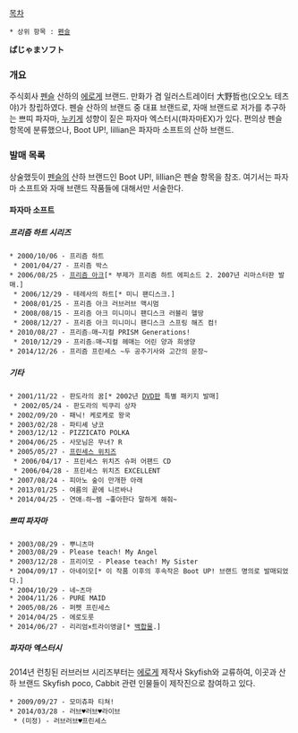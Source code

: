 [[목차]]

 * 상위 항목 : [[펜슬]] 

'''ぱじゃまソフト'''

=== 개요 ===
주식회사 [[펜슬]] 산하의 [[에로게]] 브랜드. 만화가 겸 일러스트레이터 大野哲也(오오노 테츠야)가 창립하였다. 펜슬 산하의 브랜드 중 대표 브랜드로, 자매 브랜드로 저가를 추구하는 쁘띠 파자마, [[누키게]] 성향이 짙은 파자마 엑스터시(파자마EX)가 있다. 편의상 펜슬 항목에 분류했으나, Boot UP!, lillian은 파자마 소프트의 산하 브랜드.

=== 발매 목록 ===

상술했듯이 [[펜슬]]의 산하 브랜드인 Boot UP!, lillian은 펜슬 항목을 참조. 여기서는 파자마 소프트와 자매 브랜드 작품들에 대해서만 서술한다.

==== 파자마 소프트 ====
 
===== 프리즘 하트 시리즈 =====
 * 2000/10/06 - 프리즘 하트
  * 2001/04/27 - 프리즘 박스
 * 2006/08/25 - [[프리즘 아크]][* 부제가 프리즘 하트 에피소드 2. 2007년 리마스터판 발매.]
  * 2006/12/29 - 테레사의 하트[* 미니 팬디스크.]
  * 2008/01/25 - 프리즘 아크 러브러브 맥시멈
  * 2008/08/15 - 프리즘 아크 미니미니 팬디스크 러블리 헬땅
  * 2008/12/27 - 프리즘 아크 미니미니 팬디스크 스프링 해즈 컴!
 * 2010/08/27 - 프리즘☆매~지컬 PRISM Generations!
  * 2010/12/29 - 프리즘☆매~지컬 헤매는 어린 양과 희생양
 * 2014/12/26 - 프리즘 프린세스 ~두 공주기사와 고간의 문장~

===== 기타 =====

 * 2001/11/22 - 판도라의 꿈[* 2002년 [[DVD]]판 특별 패키지 발매]
  * 2002/05/24 - 판도라의 빅쿠리 상자
 * 2002/09/20 - 패닉! 케로케로 왕국
 * 2003/02/28 - 파티셰 냥코
 * 2003/12/12 - PIZZICATO POLKA
 * 2004/06/25 - 사모님은 무녀? R
 * 2005/05/27 - [[프린세스 위치즈]]
  * 2006/04/17 - 프린세스 위치즈 슈퍼 어팬드 CD
  * 2006/04/28 - 프린세스 위치즈 EXCELLENT
 * 2007/08/24 - 피아노 숲이 만개한 아래
 * 2013/01/25 - 여름의 끝에 니르바나 
 * 2014/04/25 - 연애☆하~렘 ~좋아한다 말하게 해줘~

===== 쁘띠 파자마 =====

 * 2003/08/29 - 뿌니츠마
 * 2003/08/29 - Please teach! My Angel
 * 2003/12/28 - 프리이모 - Please teach! My Sister
 * 2004/09/17 - 아네이모[* 이 작품 이후의 후속작은 Boot UP! 브랜드 명의로 발매되었다.]
 * 2004/10/29 - 네~츠마
 * 2004/11/26 - PURE MAID
 * 2005/08/26 - 퍼펫 프린세스
 * 2014/04/25 - 에로도룻
 * 2014/06/27 - 리리엄×트라이앵글[* [[백합물]].]

===== 파자마 엑스터시 =====

2014년 런칭된 러브러브 시리즈부터는 [[에로게]] 제작사 Skyfish와 교류하여, 이곳과 산하 브랜드 Skyfish poco, Cabbit 관련 인물들이 제작진으로 참여하고 있다. 

 * 2009/09/27 - 모미츄파 티쳐!
 * 2014/03/28 - 러브♥러브♥라이브
  * (미정) - 러브러브♥프린세스
